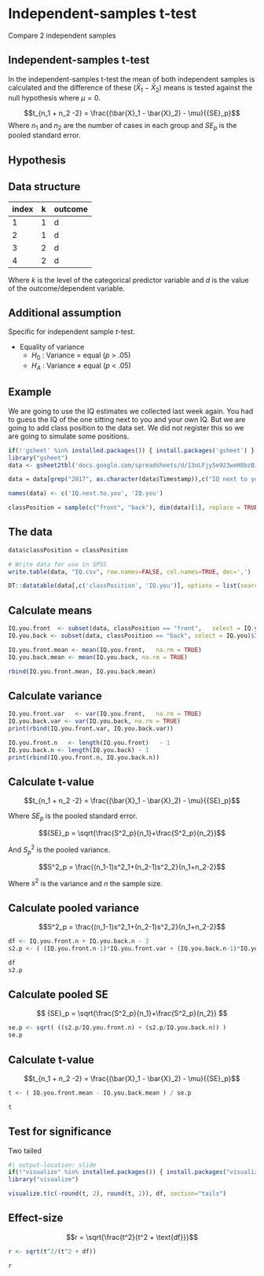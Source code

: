 # Independent-samples t-test

Compare 2 independent samples

## Independent-samples t-test

In the independent-samples t-test the mean of both independent samples is calculated and the difference of these $(\bar{X}_1 - \bar{X}_2)$ means is tested against the null hypothesis where $\mu = 0$.

$$t_{n_1 + n_2 -2} = \frac{(\bar{X}_1 - \bar{X}_2) - \mu}{{SE}_p}$$
Where $n_1$ and $n_2$ are the number of cases in each group and $SE_p$ is the pooled standard error.

## Hypothesis

\begin{aligned}
H_0 &: t = 0 = \mu_t \\
H_A &: t \neq 0 \\
H_A &: t > 0 \\
H_A &: t < 0 \\
\end{aligned}

## Data structure

index | k | outcome
------|----|--
1     | 1 | d
2     | 1 | d
3     | 2 | d
4     | 2 | d

Where $k$ is the level of the categorical predictor variable and $d$ is the value of the outcome/dependent variable.

## Additional assumption

Specific for independent sample $t$-test.

* Equality of variance
    * $H_0$ : Variance $=$ equal ($p$ > .05)
    * $H_A$ : Variance $\neq$ equal ($p$ < .05)

## Example

We are going to use the IQ estimates we collected last week again. You had to guess the IQ of the one sitting next to you and your own IQ. But we are going to add class position to the data set. We did not register this so we are going to simulate some positions.

```r
if(!'gsheet' %in% installed.packages()) { install.packages('gsheet') }
library("gsheet")
data <- gsheet2tbl('docs.google.com/spreadsheets/d/13oLFjy5e923weH8bzBipZSvWYS_dpw7B77g5yW_myLg/edit?usp=sharing')

data = data[grep("2017", as.character(data$Timestamp)),c("IQ next to you", "Own IQ")]

names(data) <- c('IQ.next.to.you', 'IQ.you')
```


```r
classPosition = sample(c("front", "back"), dim(data)[1], replace = TRUE)
```

## The data

```r
data$classPosition = classPosition

# Write data for use in SPSS
write.table(data, "IQ.csv", row.names=FALSE, col.names=TRUE, dec=',')

DT::datatable(data[,c('classPosition', 'IQ.you')], options = list(searching = FALSE, scrollY = 415, paging = F, info = F))
```

## Calculate means {.subsection}

```r
IQ.you.front  <- subset(data, classPosition == "front",   select = IQ.you)$IQ.you
IQ.you.back <- subset(data, classPosition == "back", select = IQ.you)$IQ.you

IQ.you.front.mean <- mean(IQ.you.front,   na.rm = TRUE)
IQ.you.back.mean <- mean(IQ.you.back, na.rm = TRUE)

rbind(IQ.you.front.mean, IQ.you.back.mean)
```

## Calculate variance {.smaller .subsection}

```r
IQ.you.front.var   <- var(IQ.you.front,   na.rm = TRUE)
IQ.you.back.var <- var(IQ.you.back, na.rm = TRUE)
print(rbind(IQ.you.front.var, IQ.you.back.var))

IQ.you.front.n   <- length(IQ.you.front)   - 1
IQ.you.back.n <- length(IQ.you.back) - 1
print(rbind(IQ.you.front.n, IQ.you.back.n))
```


## Calculate t-value {.smaller}

$$t_{n_1 + n_2 -2} = \frac{(\bar{X}_1 - \bar{X}_2) - \mu}{{SE}_p}$$

Where ${SE}_p$ is the pooled standard error.

$${SE}_p = \sqrt{\frac{S^2_p}{n_1}+\frac{S^2_p}{n_2}}$$

And $S^2_p$ is the pooled variance.

$$S^2_p = \frac{(n_1-1)s^2_1+(n_2-1)s^2_2}{n_1+n_2-2}$$

Where $s^2$ is the variance and $n$ the sample size.

## Calculate pooled variance {.subsection}

$$S^2_p = \frac{(n_1-1)s^2_1+(n_2-1)s^2_2}{n_1+n_2-2}$$

```r
df <- IQ.you.front.n + IQ.you.back.n - 2
s2.p <- ( (IQ.you.front.n-1)*IQ.you.front.var + (IQ.you.back.n-1)*IQ.you.back.var ) / df

df
s2.p
```

## Calculate pooled SE {.subsection}

$$ {SE}_p = \sqrt{\frac{S^2_p}{n_1}+\frac{S^2_p}{n_2}} $$

```r
se.p <- sqrt( ((s2.p/IQ.you.front.n) + (s2.p/IQ.you.back.n)) )
se.p
```

## Calculate t-value {.subsection}

$$t_{n_1 + n_2 -2} = \frac{(\bar{X}_1 - \bar{X}_2) - \mu}{{SE}_p}$$

```r
t <- ( IQ.you.front.mean - IQ.you.back.mean ) / se.p

t
```

## Test for significance

Two tailed

```r
#| output-location: slide
if(!"visualize" %in% installed.packages()) { install.packages("visualize") }
library("visualize")

visualize.t(c(-round(t, 2), round(t, 2)), df, section="tails")
```

## Effect-size

$$r = \sqrt{\frac{t^2}{t^2 + \text{df}}}$$

```r
r <- sqrt(t^2/(t^2 + df))

r
```